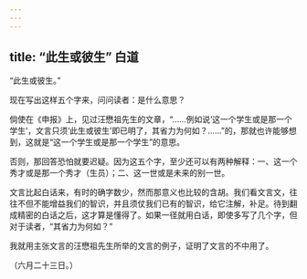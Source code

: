 ```yaml
---
---
---
```

title: “此生或彼生” 白道
---



“此生或彼生。”

现在写出这样五个字来，问问读者：是什么意思？

倘使在《申报》上，见过汪懋祖先生的文章，“……例如说‘这一个学生或是那一个学生’，文言只须‘此生或彼生’即已明了，其省力为何如？……”的，那就也许能够想到，这就是“这一个学生或是那一个学生”的意思。

否则，那回答恐怕就要迟疑。因为这五个字，至少还可以有两种解释：一、这一个秀才或是那一个秀才（生员）；二、这一世或是未来的别一世。

文言比起白话来，有时的确字数少，然而那意义也比较的含胡。我们看文言文，往往不但不能增益我们的智识，并且须仗我们已有的智识，给它注解，补足。待到翻成精密的白话之后，这才算是懂得了。如果一径就用白话，即使多写了几个字，但对于读者，“其省力为何如？”

我就用主张文言的汪懋祖先生所举的文言的例子，证明了文言的不中用了。

（六月二十三日。）